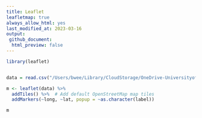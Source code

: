 ```yaml
---
title: Leaflet
leafletmap: true
always_allow_html: yes
last_modified_at: 2023-03-16
output:
 github_document:
  html_preview: false
---
```



```r

library(leaflet)


data = read.csv("/Users/bwee/Library/CloudStorage/OneDrive-UniversityofEdinburgh/Documents/Muwonge_Lab/docs/github/digital-one-health.github.io/leaflet/network.csv", header = TRUE)

m <- leaflet(data) %>%
  addTiles() %>%  # Add default OpenStreetMap map tiles
  addMarkers(~long, ~lat, popup = ~as.character(label))

m
```